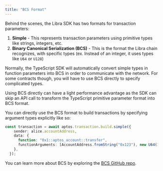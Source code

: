 ```yaml
---
title: "BCS Format"
---
```


Behind the scenes, the Libra SDK has two formats for transaction parameters:

1. **Simple** - This represents transaction parameters using primitive types like strings, integers, etc.
2. **Binary Canonical Serialization (BCS)** - This is the format the Libra chain recognizes, with specific types (ex. Instead of an integer, it uses types like `U64` or `U128`)

Normally, the TypeScript SDK will automatically convert simple types in function parameters into BCS in order to communicate with the network. For some contracts though, you will have to use BCS directly to specify complicated types.

Using BCS directly can have a light performance advantage as the SDK can skip an API call to transform the TypeScript primitive parameter format into BCS format.

You can directly use the BCS format to build transactions by specifying argument types explicitly like so:

```typescript filename="example.ts"
const transaction = await aptos.transaction.build.simple({
    sender: alice.accountAddress,
    data: {
      function: "0x1::aptos_account::transfer",
      functionArguments: [AccountAddress.fromString("0x123"), new U64(1_000_000)],
    },
  });
```

You can learn more about BCS by exploring the [BCS GitHub repo](https://github.com/libra2org/bcs).
